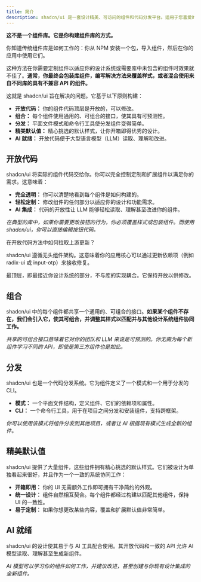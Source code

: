 ```yaml
---
title: 简介
description: shadcn/ui 是一套设计精美、可访问的组件和代码分发平台。适用于您喜爱的框架和 AI 模型。开源。开放代码。
---
```


**这不是一个组件库。它是你构建组件库的方式。**

你知道传统组件库是如何工作的：你从 NPM 安装一个包，导入组件，然后在你的应用中使用它们。

这种方法在你需要定制组件以适应你的设计系统或需要库中未包含的组件时效果就不佳了。**通常，你最终会包装库组件，编写解决方法来覆盖样式，或者混合使用来自不同库的具有不兼容 API 的组件。**

这就是 shadcn/ui 旨在解决的问题。它基于以下原则构建：

- **开放代码：** 你的组件代码顶层是开放的，可以修改。
- **组合：** 每个组件使用通用的、可组合的接口，使其具有可预测性。
- **分发：** 平面文件模式和命令行工具使分发组件变得简单。
- **精美默认值：** 精心挑选的默认样式，让你开箱即得优秀的设计。
- **AI 就绪：** 开放代码便于大型语言模型（LLM）读取、理解和改进。

## 开放代码

shadcn/ui 将实际的组件代码交给你。你可以完全控制定制和扩展组件以满足你的需求。这意味着：

- **完全透明：** 你可以清楚地看到每个组件是如何构建的。
- **轻松定制：** 修改组件的任何部分以适应你的设计和功能需求。
- **AI 集成：** 代码的开放性让 LLM 能够轻松读取、理解甚至改进你的组件。

_在典型的库中，如果你需要更改按钮的行为，你必须覆盖样式或包装组件。而使用 shadcn/ui，你可以直接编辑按钮代码。_

<Accordion collapsible>
  <AccordionItem value="faq-1" className="border-none">
    <AccordionTrigger>在开放代码方法中如何拉取上游更新？</AccordionTrigger>
    <AccordionContent>
      <p>
        shadcn/ui 遵循无头组件架构。这意味着你的应用核心可以通过更新依赖项（例如
        radix-ui 或 input-otp）来接收修复。
      </p>
      <p className="mt-4">
        最顶层，即最接近你设计系统的部分，不与库的实现耦合。它保持开放以供修改。
      </p>
    </AccordionContent>
  </AccordionItem>
</Accordion>

## 组合

shadcn/ui 中的每个组件都共享一个通用的、可组合的接口。**如果某个组件不存在，我们会引入它，使其可组合，并调整其样式以匹配并与其他设计系统组件协同工作。**

_共享的可组合接口意味着它对你的团队和 LLM 来说是可预测的。你无需为每个新组件学习不同的 API，即使是第三方组件也是如此。_

## 分发

shadcn/ui 也是一个代码分发系统。它为组件定义了一个模式和一个用于分发的 CLI。

- **模式：** 一个平面文件结构，定义组件、它们的依赖项和属性。
- **CLI：** 一个命令行工具，用于在项目之间分发和安装组件，支持跨框架。

_你可以使用该模式将组件分发到其他项目，或者让 AI 根据现有模式生成全新的组件。_

## 精美默认值

shadcn/ui 提供了大量组件，这些组件拥有精心挑选的默认样式。它们被设计为单独看起来很好，并且作为一个一致的系统协同工作：

- **开箱即用：** 你的 UI 无需额外工作即可拥有干净简约的外观。
- **统一设计：** 组件自然相互契合。每个组件都经过构建以匹配其他组件，保持 UI 的一致性。
- **易于定制：** 如果你想更改某些内容，覆盖和扩展默认值非常简单。

## AI 就绪

shadcn/ui 的设计使其易于与 AI 工具配合使用。其开放代码和一致的 API 允许 AI 模型读取、理解甚至生成新组件。

_AI 模型可以学习你的组件如何工作，并建议改进，甚至创建与你现有设计集成的全新组件。_
